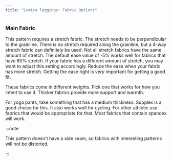 ```yaml
---
title: "Lumira leggings: Fabric Options"
---
```


### Main Fabric

This pattern requires a stretch fabric. The stretch needs to be perpendicular to the grainline. There is no stretch required along 
the grainline, but a 4-way stretch fabric can definitely be used. Not all stretch fabrics have the same amount of stretch. The default
ease value of -5% works well for fabrics that have 60% stretch. If your fabric has a different amount of stretch, you may want to 
adjust this setting accordingly. Reduce the ease when your fabric has more stretch. Getting the ease right is *very* important for
getting a good fit.

These fabrics come in different weights. Pick one that works for how you intent to use it. Thicker fabrics provide more support
and warmth.

For yoga pants, take something that has a medium thickness. Supplex is a good choice for this. It also works well for cycling. For
other athletic use fabrics that would be appropriate for that. Most fabrics that contain spandex will work.

:::note


This pattern doesn't have a side seam, so fabrics with interesting patterns will not be distorted.

:::
